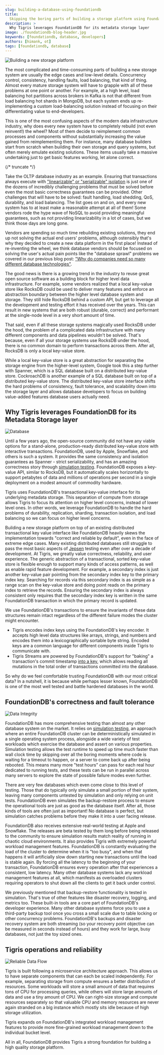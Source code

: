 ```yaml
---
slug: building-a-database-using-foundationdb
title:
  Skipping the boring parts of building a storage platform using FoundationDB
description: >
  Why Tigris leverages FoundationDB for its metadata storage layer
image: ./foundationdb-blog-header.jpg
keywords: [foundationdb, database, developers]
authors: [himank, ot]
tags: [foundationdb, database]
---
```


![Building a new storage platform](foundationdb-blog-header.jpg)

The most complicated and time-consuming parts of building a new storage system
are usually the edge cases and low-level details. Concurrency control,
consistency, handling faults, load balancing, that kind of thing. Almost every
mature storage system will have to grapple with all of these problems at one
point or another. For example, at a high level, load balancing hot partitions
across brokers in Kafka is not that different from load balancing hot shards in
MongoDB, but each system ends up re-implementing a custom load-balancing
solution instead of focusing on their differentiating value to end-developers.

This is one of the most confusing aspects of the modern data infrastructure
industry, why does every new system have to completely rebuild (not even
reinvent!) the wheel? Most of them decide to reimplement common processes and
components without substantially increasing the value gained from reimplementing
them. For instance, many database builders start from scratch when building
their own storage and query systems, but often merely emulate existing
solutions. These items usually take a massive undertaking just to get basic
features working, let alone correct.

{/* truncate */}

Take the OLTP database industry as an example. Ensuring that transactions always
execute with
["linearizable" or "serializable" isolation](https://www.postgresql.org/docs/current/transaction-iso.html#XACT-SERIALIZABLE)
is just one of the dozens of incredibly challenging problems that must be solved
before even the most basic correctness guarantees can be provided. Other
challenges that will have to be solved: fault handling, load shedding, QoS,
durability, and load balancing. The list goes on and on, and every new system
has to at least make a reasonable attempt at all of them! Some vendors rode the
hype wave of NoSQL to avoid providing meaningful guarantees, such as not
providing linearizability in a lot of cases, but we think those days are long
gone.

Vendors are spending so much time rebuilding existing solutions, they end up not
solving the actual end users' problems, although ostensibly that's why they
decided to create a new data platform in the first place! Instead of
re-inventing the wheel, we think database vendors should be focused on solving
the user's actual pain points like the "database sprawl" problems we covered in
our previous blog post:
["Why do companies need so many different database technologies"](../2022-06-27-sprawl/index.mdx).

The good news is there is a growing trend in the industry to reuse great open
source software as a building block for higher level data infrastructure. For
example, some vendors realized that a local key-value store like RocksDB could
be used to deliver many features and enforce an abstraction boundary between the
higher level database system and storage. They still hide RocksDB behind a
custom API, but get to leverage all the development and testing effort it has
received over the years. This can result in new systems that are both robust
(durable, correct) and performant at the single-node level in a very short
amount of time.

That said, even if all these storage systems magically used RocksDB under the
hood, the problem of a complicated data infrastructure with many different
components and data pipelines wouldn't be solved. That's because, even if all
your storage systems use RocksDB under the hood, there is no common domain to
perform transactions across them. After all, RocksDB is only a local key-value
store.

While a local key-value store is a great abstraction for separating the storage
engine from the higher-level system, Google took this a step further with
Spanner, which is a SQL database built on a distributed key-value store.
CockroachDB is another example of a SQL database built on top of a distributed
key-value store. The distributed key-value store interface shifts the hard
problems of consistency, fault tolerance, and scalability down into the storage
layer and allows database developers to focus on building value-added features
database users actually need.

## Why Tigris leverages FoundationDB for its Metadata Storage layer

![Database](database-people.jpg)

Until a few years ago, the open-source community did not have any viable options
for a stand-alone, production-ready distributed key-value store with interactive
transactions. FoundationDB, used by Apple, Snowflake, and others is such a
system. It provides the same consistency and isolation guarantees as Spanner -
strict serializability, and has an amazing correctness story through
[simulation testing](https://apple.github.io/foundationdb/testing.html).
FoundationDB exposes a key-value API, similar to RocksDB, but it automatically
scales horizontally to support petabytes of data and millions of operations per
second in a single deployment on a modest amount of commodity hardware.

Tigris uses FoundationDB's transactional key-value interface for its underlying
metadata storage. This separation of compute from storage allows Tigris to focus
its attention on higher level concerns, instead of lower level ones. In other
words, we leverage FoundationDB to handle the hard problems of durability,
replication, sharding, transaction isolation, and load balancing so we can focus
on higher level concerns.

Building a new storage platform on top of an existing distributed transactional
key value interface like FoundationDB heavily skews the implementation towards
"correct and reliable by default", even in the face of extreme edge cases. Many
existing distributed databases still struggle to pass the most basic aspects of
[Jepsen](https://jepsen.io) testing even after over a decade of development. At
Tigris, we greatly value correctness, reliability, and user experience. The
generic abstraction of a transactional, sorted key-value store is flexible
enough to support many kinds of access patterns, as well as enable rapid feature
development. For example, a secondary index is just another key-value pair
pointing from the secondary index key to the primary index key. Searching for
records via this secondary index is as simple as a range scan on the key-value
store and doing point reads on the primary index to retrieve the records.
Ensuring the secondary index is always consistent only requires that the
secondary index key is written in the same FoundationDB transaction in which the
primary record is updated.

We use FoundationDB's transactions to ensure the invariants of these data
structures remain intact regardless of the different failure modes the cluster
might encounter.

- Tigris encodes index keys using the FoundationDB's key encoder. It accepts
  high level data structures like arrays, strings, and numbers and encodes them
  into a lexicographically sortable byte string. Encoded keys are a common
  language for different components inside Tigris to communicate with.
- Tigris Streams are powered by FoundationDB's support for "baking" a
  transaction's commit timestamp
  [into a key](https://apple.github.io/foundationdb/javadoc/com/apple/foundationdb/tuple/Versionstamp.html),
  which allows reading all mutations in the total order of transactions
  committed into the database.

So why do we feel comfortable trusting FoundationDB with our most critical data?
In a nutshell, it is because while perhaps lesser known, FoundationDB is one of
the most well tested and battle hardened databases in the world.

## FoundationDB's correctness and fault tolerance

![Data Integrity](data-integrity.jpg)

FoundationDB has more comprehensive testing than almost any other database
system on the market. It relies on
[simulation testing](https://apple.github.io/foundationdb/testing.html), an
approach where an entire FoundationDB cluster can be deterministically simulated
in a single operating system process, alongside a wide variety of test workloads
which exercise the database and assert on various properties. Simulation testing
allows the test runtime to speed up time much faster than wall clock time by
skipping over all the boring moments where code is waiting for a timeout to
happen, or a server to come back up after being rebooted. This means many more
"test hours" can pass for each real hour dedicated to running tests, and these
tests can be run in parallel across many servers to explore the state of
possible failure modes even further.

There are very few databases which even come close to this level of testing.
Those that do typically only simulate a small portion of their system, leaving
many components untested by simulation and only relying on unit tests.
FoundationDB even simulates the backup-restore process to ensure the operational
tools are just as good as the database itself. After all, those kinds of tools
are often just as important! No database is perfect, but simulation catches
problems before they make it into a user facing release.

FoundationDB also receives extensive real-world testing at Apple and Snowflake.
The releases are beta tested by them long before being released to the community
to ensure simulation results match reality of running in chaotic cloud
environments. It also provides Tigris with extremely powerful workload
management features. FoundationDB is constantly evaluating the load of the
cluster to determine when it is "too busy", and when that happens it will
artificially slow down starting new transactions until the load is stable again.
By forcing all the latency to the beginning of your transaction, FoundationDB
ensures every operation after that experiences a consistent, low latency. Many
other database systems lack any workload management features at all, which
manifests as overloaded clusters requiring operators to shut down all the
clients to get it back under control.

We previously mentioned that backup-restore functionality is tested in
simulation. That's true of other features like disaster recovery, logging, and
metrics too. These built-in tools are a core part of FoundationDB's developer
experience. Many other database systems force you to use a third-party backup
tool once you cross a small scale due to table locking or other concurrency
problems. FoundationDB's backups and disaster recovery system are both streaming
(so your recovery point objective can be measured in seconds instead of hours)
and they work for large, busy databases, not just the toy sized ones.

## Tigris operations and reliability

![Reliable Data Flow](boat-river.jpg)

Tigris is built following a microservice architecture approach. This allows us
to have separate components that can each be scaled independently. For example,
separating storage from compute ensures a better distribution of resources. Some
workloads will store a small amount of data that requires tons of CPU for
processing queries, while others will store large amounts of data and use a tiny
amount of CPU. We can right-size storage and compute resources separately so
that valuable CPU and memory resources are never again stranded on a big
instance which mostly sits idle because of high storage utilization.

Tigris expands on FoundationDB's integrated workload management features to
provide more fine-grained workload management down to the individual bucket
level.

All in all, FoundationDB provides Tigris a strong foundation for building a high
quality storage platform.
